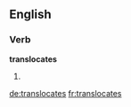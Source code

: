 ==English==

===Verb===
'''translocates'''

# {{third-person singular of|translocate}}

[[de:translocates]]
[[fr:translocates]]